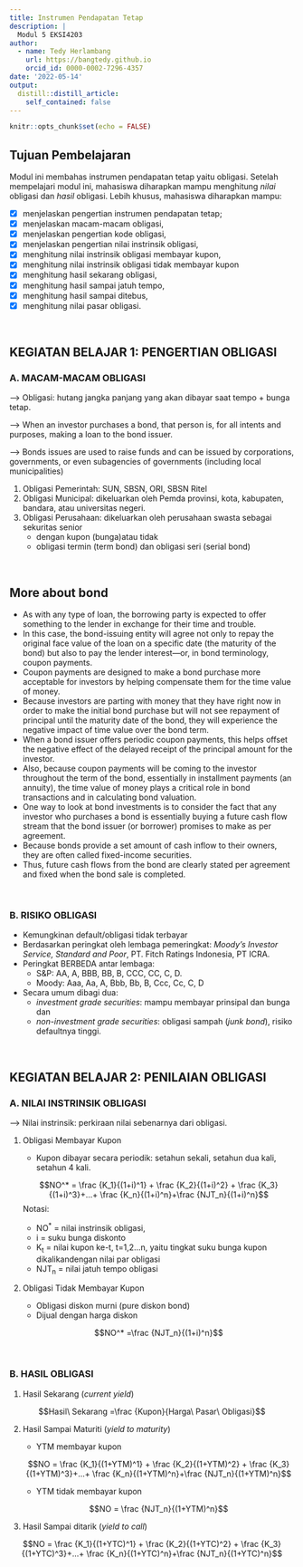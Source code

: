 ```yaml
---
title: Instrumen Pendapatan Tetap
description: |
  Modul 5 EKSI4203
author: 
  - name: Tedy Herlambang
    url: https://bangtedy.github.io
    orcid_id: 0000-0002-7296-4357
date: '2022-05-14'
output:
  distill::distill_article:
    self_contained: false
---
```


```r
knitr::opts_chunk$set(echo = FALSE)
```

## Tujuan Pembelajaran

Modul ini membahas instrumen pendapatan tetap yaitu obligasi. Setelah mempelajari modul ini, mahasiswa diharapkan mampu menghitung *nilai* obligasi dan *hasil* obligasi. Lebih khusus, mahasiswa diharapkan mampu:

- [x] menjelaskan pengertian instrumen pendapatan tetap;
- [x] menjelaskan macam-macam obligasi,
- [x] menjelaskan pengertian kode obligasi,
- [x] menjelaskan pengertian nilai instrinsik obligasi,
- [x] menghitung nilai instrinsik obligasi membayar kupon,
- [x] menghitung nilai instrinsik obligasi tidak membayar kupon
- [x] menghitung hasil sekarang obligasi,
- [x] menghitung hasil sampai jatuh tempo,
- [x] menghitung hasil sampai ditebus,
- [x] menghitung nilai pasar obligasi.

<br />

## KEGIATAN BELAJAR 1: PENGERTIAN OBLIGASI
### A. MACAM-MACAM OBLIGASI

--> Obligasi: hutang jangka panjang yang akan dibayar saat tempo + bunga tetap.

--> When an investor purchases a bond, that person is, for all intents and purposes, making a loan to the bond issuer. 

--> Bonds issues are used to raise funds and can be issued by corporations, governments, or even subagencies of governments (including local municipalities)

1. Obligasi Pemerintah: SUN, SBSN, ORI, SBSN Ritel
2. Obligasi Municipal: dikeluarkan oleh Pemda provinsi, kota, kabupaten, bandara, atau universitas negeri.
3. Obligasi Perusahaan: dikeluarkan oleh perusahaan swasta sebagai sekuritas senior
   - dengan kupon (bunga)atau tidak
   - obligasi termin (term bond) dan obligasi seri (serial bond)

<br />

## More about bond

- As with any type of loan, the borrowing party is expected to offer something to the lender in exchange for their time and trouble. 
- In this case, the bond-issuing entity will agree not only to repay the original face value
of the loan on a specific date (the maturity of the bond) but also to pay the lender interest—or, in bond terminology, coupon payments.
- Coupon payments are designed to make a bond purchase more acceptable for investors by helping compensate them for the time value of money. 
- Because investors are parting with money that they have right now in order to make the initial bond purchase but will not see repayment of principal until the maturity date
of the bond, they will experience the negative impact of time value over the bond term. 
- When a bond issuer offers periodic coupon payments, this helps offset the negative effect of the delayed receipt of the principal amount for the investor. 
- Also, because coupon payments will be coming to the investor throughout the term
of the bond, essentially in installment payments (an annuity), the time value of money plays a critical role in bond transactions and in calculating bond valuation.
- One way to look at bond investments is to consider the fact that any investor who purchases a bond is essentially buying a future cash flow stream that the bond issuer (or borrower) promises to make as per agreement.
- Because bonds provide a set amount of cash inflow to their owners, they are often called fixed-income securities. 
- Thus, future cash flows from the bond are clearly stated per agreement and fixed when the bond sale is completed.

<br />

### B. RISIKO OBLIGASI

- Kemungkinan default/obligasi tidak terbayar
- Berdasarkan peringkat oleh lembaga pemeringkat: *Moody's Investor Service, Standard and Poor*, PT. Fitch Ratings Indonesia, PT ICRA.
- Peringkat BERBEDA antar lembaga: 
  + S&P: AA, A, BBB, BB, B, CCC, CC, C, D.
  + Moody: Aaa, Aa, A, Bbb, Bb, B, Ccc, Cc, C, D

- Secara umum dibagi dua: 
  + *investment grade securities*: mampu membayar prinsipal dan bunga dan 
  + *non-investment grade securities*: obligasi sampah (*junk bond*), risiko defaultnya tinggi. 

<br />

## KEGIATAN BELAJAR 2: PENILAIAN OBLIGASI
### A. NILAI INSTRINSIK OBLIGASI

--> Nilai instrinsik: perkiraan nilai sebenarnya dari obligasi.

1. Obligasi Membayar Kupon

   - Kupon dibayar secara periodik: setahun sekali, setahun dua kali, setahun 4 kali.
   
   $$NO^* = \frac {K_1}{(1+i)^1} + \frac {K_2}{(1+i)^2} + \frac {K_3}{(1+i)^3}+...+ \frac {K_n}{(1+i)^n}+\frac {NJT_n}{(1+i)^n}$$
   Notasi:
   - NO<sup>*</sup> = nilai instrinsik obligasi,
   - i = suku bunga diskonto
   - K~t~ = nilai kupon ke-t, t=1,2...n, yaitu tingkat suku bunga kupon dikalikandengan nilai par obligasi
   - NJT~n~ = nilai jatuh tempo obligasi

2. Obligasi Tidak Membayar Kupon

   - Obligasi diskon murni (pure diskon bond)
   - Dijual dengan harga diskon
   
   $$NO^* =\frac {NJT_n}{(1+i)^n}$$
   
<br />

### B. HASIL OBLIGASI

1. Hasil Sekarang (*current yield*)

$$Hasil\ Sekarang =\frac {Kupon}{Harga\ Pasar\ Obligasi}$$


2. Hasil Sampai Maturiti (*yield to maturity*)
   - YTM membayar kupon
   
   $$NO = \frac {K_1}{(1+YTM)^1} + \frac {K_2}{(1+YTM)^2} + \frac {K_3}{(1+YTM)^3}+...+ \frac {K_n}{(1+YTM)^n}+\frac {NJT_n}{(1+YTM)^n}$$
   
   
   - YTM tidak membayar kupon
   
   $$NO = \frac {NJT_n}{(1+YTM)^n}$$
   
3. Hasil Sampai ditarik (*yield to call*)

$$NO = \frac {K_1}{(1+YTC)^1} + \frac {K_2}{(1+YTC)^2} + \frac {K_3}{(1+YTC)^3}+...+ \frac {K_n}{(1+YTC)^n}+\frac {NJT_n}{(1+YTC)^n}$$
